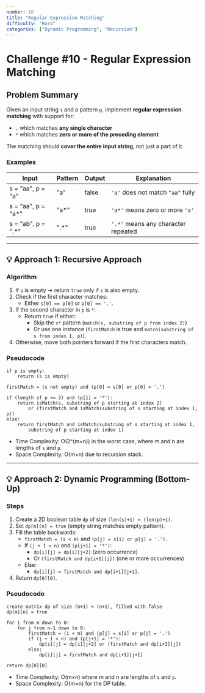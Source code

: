 ```yaml
---
number: 10
title: "Regular Expression Matching"
difficulty: "Hard"
categories: ["Dynamic Programming", "Recursion"]
---
```


# Challenge #10 - Regular Expression Matching

## Problem Summary

Given an input string `s` and a pattern `p`, implement **regular expression matching** with support for:
- `.` which matches **any single character**
- `*` which matches **zero or more of the preceding element**

The matching should **cover the entire input string**, not just a part of it.

### Examples

| Input | Pattern | Output | Explanation |
|--------|----------|---------|--------------|
| s = "aa", p = "a" | "a" | false | `'a'` does not match `"aa"` fully |
| s = "aa", p = "a*" | "a*" | true | `'a*'` means zero or more `'a'` |
| s = "ab", p = ".*" | ".*" | true | `'.*'` means any character repeated |

---

## 💡 Approach 1: Recursive Approach

### Algorithm
1. If `p` is empty → return `true` only if `s` is also empty.  
2. Check if the first character matches:
   - Either `s[0] == p[0]` or `p[0] == '.'`.  
3. If the second character in `p` is `*`:
   - Return `true` if either:
     - Skip the `x*` pattern (`match(s, substring of p from index 2)`)
     - Or use one instance (`firstMatch` is true and `match(substring of s from index 1, p)`).  
4. Otherwise, move both pointers forward if the first characters match.

### Pseudocode

```text
if p is empty:
    return (s is empty)

firstMatch = (s not empty) and (p[0] = s[0] or p[0] = '.')

if (length of p >= 2) and (p[1] = '*'):
    return isMatch(s, substring of p starting at index 2)
        or (firstMatch and isMatch(substring of s starting at index 1, p))
else:
    return firstMatch and isMatch(substring of s starting at index 1,
        substring of p starting at index 1)
```
- Time Complexity: O(2^(m+n)) in the worst case, where m and n are lengths of `s` and `p`.
- Space Complexity: O(m+n) due to recursion stack.

---

## 💡 Approach 2: Dynamic Programming (Bottom-Up)

### Steps
1. Create a 2D boolean table `dp` of size `(len(s)+1) × (len(p)+1)`.  
2. Set `dp[m][n] = true` (empty string matches empty pattern).  
3. Fill the table backwards:
   - `firstMatch = (i < m)` and `(p[j] = s[i] or p[j] = '.')`.
   - If `(j + 1 < n)` and `(p[j+1] = '*')`:
     - `dp[i][j] = dp[i][j+2]` (zero occurrence)
     - Or `(firstMatch and dp[i+1][j])` (one or more occurrences)
   - Else:
     - `dp[i][j] = firstMatch and dp[i+1][j+1]`.  
4. Return `dp[0][0]`.

### Pseudocode

```text
create matrix dp of size (m+1) × (n+1), filled with false
dp[m][n] = true

for i from m down to 0:
    for j from n-1 down to 0:
        firstMatch = (i < m) and (p[j] = s[i] or p[j] = '.')
        if (j + 1 < n) and (p[j+1] = '*'):
            dp[i][j] = dp[i][j+2] or (firstMatch and dp[i+1][j])
        else:
            dp[i][j] = firstMatch and dp[i+1][j+1]

return dp[0][0]
```
- Time Complexity: O(m×n) where m and n are lengths of `s` and `p`.
- Space Complexity: O(m×n) for the DP table.
